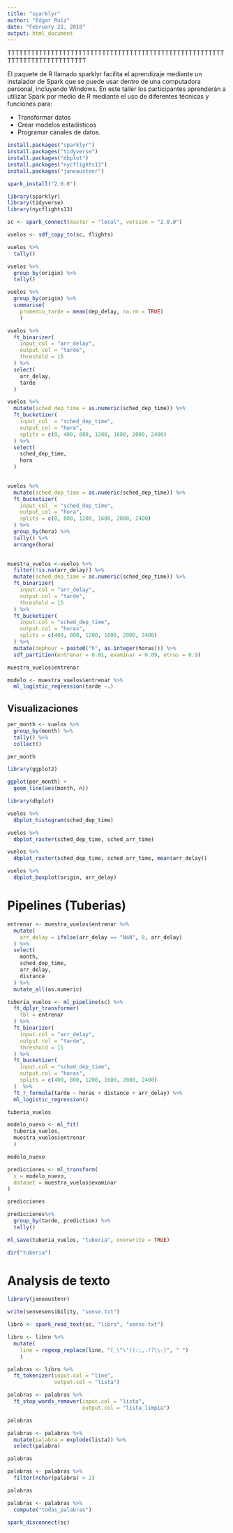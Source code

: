 ```yaml
---
title: "sparklyr"
author: "Edgar Ruiz"
date: "February 21, 2018"
output: html_document
---
```


TTTTTTTTTTTTTTTTTTTTTTTTTTTTTTTTTTTTTTTTTTTTTTTTTTTTTTTTTTTTTTTTTTTTTTTTTTT


El paquete de R llamado sparklyr facilita el aprendizaje mediante un instalador de Spark que se puede usar dentro de una computadora personal, incluyendo Windows. En este taller los participantes aprenderán a utilizar Spark por medio de R mediante el uso de diferentes técnicas y funciones para:

- Transformar datos
- Crear modelos estadísticos
- Programar canales de datos.

```r
install.packages("sparklyr")
install.packages("tidyverse")
install.packages("dbplot")
install.packages("nycflights13")
install.packages("janeaustenr")

spark_install("2.0.0")
```

```r
library(sparklyr)
library(tidyverse)
library(nycflights13)
```


```r
sc <- spark_connect(master = "local", version = "2.0.0")
```

```r
vuelos <- sdf_copy_to(sc, flights)
```

```r
vuelos %>%
  tally()
```
```r
vuelos %>%
  group_by(origin) %>%
  tally()
```

```r
vuelos %>%
  group_by(origin) %>%
  summarise(
    promedio_tarde = mean(dep_delay, na.rm = TRUE)
    )
```


```r
vuelos %>%
  ft_binarizer(
    input_col = "arr_delay",
    output_col = "tarde",
    threshold = 15
  ) %>%
  select(
    arr_delay,
    tarde
  )
```

```r
vuelos %>%
  mutate(sched_dep_time = as.numeric(sched_dep_time)) %>%
  ft_bucketizer(
    input_col  = "sched_dep_time",
    output_col = "hora",
    splits = c(0, 400, 800, 1200, 1600, 2000, 2400)
  ) %>%
  select(
    sched_dep_time,
    hora
  )
  
```


```r
vuelos %>%
  mutate(sched_dep_time = as.numeric(sched_dep_time)) %>%
  ft_bucketizer(
    input_col  = "sched_dep_time",
    output_col = "hora",
    splits = c(0, 800, 1200, 1600, 2000, 2400)
  ) %>%
  group_by(hora) %>%
  tally() %>%
  arrange(hora)
  
```

```r
muestra_vuelos <-vuelos %>%
  filter(!is.na(arr_delay)) %>%
  mutate(sched_dep_time = as.numeric(sched_dep_time)) %>%
  ft_binarizer(
    input.col = "arr_delay",
    output.col = "tarde",
    threshold = 15
  ) %>%
  ft_bucketizer(
    input.col = "sched_dep_time",
    output.col = "horas",
    splits = c(400, 800, 1200, 1600, 2000, 2400)
  ) %>%
  mutate(dephour = paste0("h", as.integer(horas))) %>%
  sdf_partition(entrenar = 0.01, examinar = 0.09, otros = 0.9)

muestra_vuelos$entrenar
```

```r
modelo <- muestra_vuelos$entrenar %>%
  ml_logistic_regression(tarde ~.)

```

## Visualizaciones

```r
per_month <- vuelos %>%
  group_by(month) %>%
  tally() %>%
  collect()

per_month
```

```r
library(ggplot2)

ggplot(per_month) +
  geom_line(aes(month, n))
```

```r
library(dbplot)
```

```r
vuelos %>%
  dbplot_histogram(sched_dep_time)
```

```r
vuelos %>%
  dbplot_raster(sched_dep_time, sched_arr_time)
```

```r
vuelos %>%
  dbplot_raster(sched_dep_time, sched_arr_time, mean(arr_delay))
```
```r
vuelos %>%
  dbplot_boxplot(origin, arr_delay)
```


# Pipelines (Tuberias)

```r
entrenar <- muestra_vuelos$entrenar %>%
  mutate(
    arr_delay = ifelse(arr_delay == "NaN", 0, arr_delay)
  ) %>%
  select(
    month,
    sched_dep_time,
    arr_delay,
    distance
  ) %>%
  mutate_all(as.numeric)
```


```r
tuberia_vuelos <- ml_pipeline(sc) %>%
  ft_dplyr_transformer(
    tbl = entrenar
  ) %>% 
  ft_binarizer(
    input.col = "arr_delay",
    output.col = "tarde",
    threshold = 15
  ) %>%
  ft_bucketizer(
    input.col = "sched_dep_time",
    output.col = "horas",
    splits = c(400, 800, 1200, 1600, 2000, 2400)
  )  %>%
  ft_r_formula(tarde ~ horas + distance + arr_delay) %>% 
  ml_logistic_regression()

tuberia_vuelos

```

```r
modelo_nuevo <- ml_fit(
  tuberia_vuelos, 
  muestra_vuelos$entrenar
  )

modelo_nuevo
```

```r
predicciones <- ml_transform(
  x = modelo_nuevo,
  dataset = muestra_vuelos$examinar
)

predicciones
```

```r
predicciones%>%
  group_by(tarde, prediction) %>%
  tally()
```

```r
ml_save(tuberia_vuelos, "tuberia", overwrite = TRUE)

dir("tuberia")
```


# Analysis de texto

```r
library(janeaustenr)
```

```r
write(sensesensibility, "sense.txt")
```

```r
libro <- spark_read_text(sc, "libro", "sense.txt")
```

```r
libro <- libro %>%
  mutate(
    line = regexp_replace(line, "[_\"\'():;,.!?\\-]", " ")
    ) 
```

```r
palabras <- libro %>%
  ft_tokenizer(input.col = "line",
               output.col = "lista")

```



```r
palabras <- palabras %>%
  ft_stop_words_remover(input.col = "lista",
                        output.col = "lista_limpia")

palabras
```

```r
palabras <- palabras %>%
  mutate(palabra = explode(lista)) %>%
  select(palabra) 

palabras
```

```r
palabras <- palabras %>%
  filter(nchar(palabra) > 2)

palabras
```

```r
palabras <- palabras %>%
  compute("todas_palabras")
```


```r
spark_disconnect(sc)
```











 
